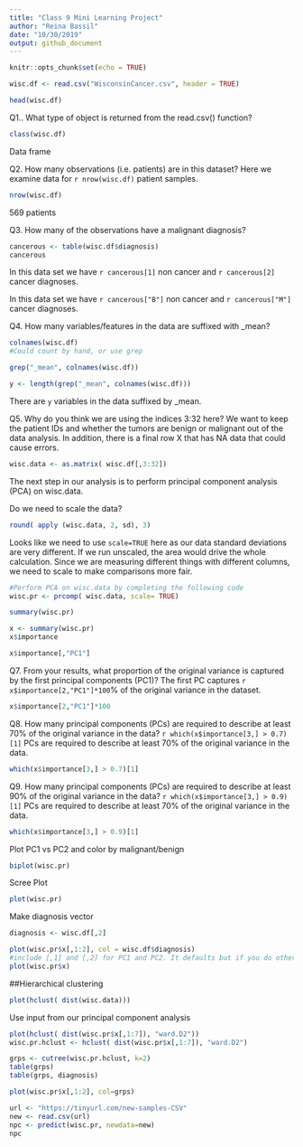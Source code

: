```yaml
---
title: "Class 9 Mini Learning Project"
author: "Reina Bassil"
date: "10/30/2019"
output: github_document
---
```


```r
knitr::opts_chunk$set(echo = TRUE)
```


```r
wisc.df <- read.csv("WisconsinCancer.csv", header = TRUE)
```

```r
head(wisc.df)
```

Q1.. What type of object is returned from the read.csv() function?
```r
class(wisc.df)
```
Data frame

Q2. How many observations (i.e. patients) are in this dataset?
Here we examine data for `r nrow(wisc.df)` patient samples.
```r
nrow(wisc.df)
```
569 patients


Q3. How many of the observations have a malignant diagnosis? 
```r
cancerous <- table(wisc.df$diagnosis)
cancerous
```
In this data set we have `r cancerous[1]` non cancer and `r cancerous[2]` cancer diagnoses.

In this data set we have `r cancerous["B"]` non cancer and `r cancerous["M"]` cancer diagnoses.



Q4. How many variables/features in the data are suffixed with _mean? 

```r
colnames(wisc.df)
#Could count by hand, or use grep
```

```r
grep("_mean", colnames(wisc.df))

y <- length(grep("_mean", colnames(wisc.df)))
```

There are `y` variables in the data suffixed by _mean.


Q5. Why do you think we are using the indices 3:32 here?
We want to keep the patient IDs and whether the tumors are benign or malignant out of the data analysis. In addition, there is a final row X that has NA data that could cause errors.

```r
wisc.data <- as.matrix( wisc.df[,3:32])
```


The next step in our analysis is to perform principal component analysis (PCA) on wisc.data.

Do we need to scale the data?

```r
round( apply (wisc.data, 2, sd), 3)
```


Looks like we need to use `scale=TRUE` here as our data standard deviations are very different. If we run unscaled, the area would drive the whole calculation. Since we are measuring different things with different columns, we need to scale to make comparisons more fair. 

```r
#Perform PCA on wisc.data by completing the following code
wisc.pr <- prcomp( wisc.data, scale= TRUE)
```



```r
summary(wisc.pr)
```

```r
x <- summary(wisc.pr)
x$importance

x$importance[,"PC1"]
```

Q7. From your results, what proportion of the original variance is captured by the first principal components (PC1)? 
The first PC captures `r x$importance[2,"PC1"]*100`% of the original variance in the dataset.
```r
x$importance[2,"PC1"]*100
```


Q8. How many principal components (PCs) are required to describe at least 70% of the original variance in the data? 
`r which(x$importance[3,] > 0.7)[1]` PCs are required to describe at least 70% of the original variance in the data.
```r
which(x$importance[3,] > 0.7)[1]
```

Q9. How many principal components (PCs) are required to describe at least 90% of the original variance in the data? 
`r which(x$importance[3,] > 0.9)[1]` PCs are required to describe at least 70% of the original variance in the data.
```r
which(x$importance[3,] > 0.9)[1]
```



Plot PC1 vs PC2 and color by malignant/benign
```r
biplot(wisc.pr)
```


Scree Plot
```r
plot(wisc.pr)
```

Make diagnosis vector
```r
diagnosis <- wisc.df[,2]
```



```r
plot(wisc.pr$x[,1:2], col = wisc.df$diagnosis)
#include [,1] and [,2] for PC1 and PC2. It defaults but if you do other PC then use this. 
plot(wisc.pr$x)
```





##Hierarchical clustering


```r
plot(hclust( dist(wisc.data)))
```




Use input from our principal component analysis
```r
plot(hclust( dist(wisc.pr$x[,1:7]), "ward.D2"))
wisc.pr.hclust <- hclust( dist(wisc.pr$x[,1:7]), "ward.D2")
```

```r
grps <- cutree(wisc.pr.hclust, k=2)
table(grps)
table(grps, diagnosis)
```

```r
plot(wisc.pr$x[,1:2], col=grps)

```





```r
url <- "https://tinyurl.com/new-samples-CSV"
new <- read.csv(url)
npc <- predict(wisc.pr, newdata=new)
npc
```

